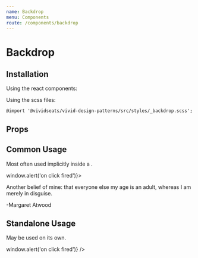 ```yaml
---
name: Backdrop
menu: Components
route: /components/backdrop
---
```



# Backdrop

## Installation

Using the react components:


Using the scss files:

    @import '@vividseats/vivid-design-patterns/src/styles/_backdrop.scss';

## Props

<Props of={Backdrop} />

## Common Usage

Most often used implicitly inside a <Modal/>.

<Playground>
    <Modal dataState="opened" onClick={() => window.alert('on click fired')}>
        <p>Another belief of mine: that everyone else my age is an adult, whereas I am merely in disguise.</p>
        <p>-Margaret Atwood</p>
    </Modal>
</Playground>

## Standalone Usage

May be used on its own.

<Playground>
    <Backdrop dataState="opened" onClick={() => window.alert('on click fired')} />
</Playground>
